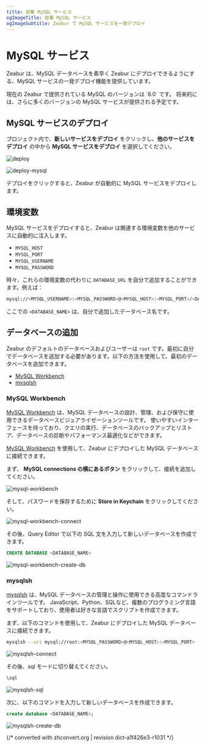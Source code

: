 ```yaml
---
title: 部署 MySQL サービス
ogImageTitle: 部署 MySQL サービス
ogImageSubtitle: Zeabur で MySQL サービスを一発デプロイ
---
```



# MySQL サービス

Zeabur は、MySQL データベースを素早く Zeabur にデプロイできるようにする、MySQL サービスの一発デプロイ機能を提供しています。

<Callout type="info" emoji="ℹ️">
  現在の Zeabur で提供されている MySQL のバージョンは `8.0` です。
  将来的には、さらに多くのバージョンの MySQL サービスが提供される予定です。
</Callout>

## MySQL サービスのデプロイ

プロジェクト内で、**新しいサービスをデプロイ** をクリックし、**他のサービスをデプロイ** の中から **MySQL サービスをデプロイ** を選択してください。

![deploy](/deploy/common/select-service.en-US.png)

![deploy-mysql](/databases/deploy-mysql.zh-TW.png)

デプロイをクリックすると、Zeabur が自動的に MySQL サービスをデプロイします。

## 環境変数

MySQL サービスをデプロイすると、Zeabur は関連する環境変数を他のサービスに自動的に注入します。

 - `MYSQL_HOST`
 - `MYSQL_PORT`
 - `MYSQL_USERNAME`
 - `MYSQL_PASSWORD`

時々、これらの環境変数の代わりに `DATABASE_URL` を自分で追加することができます。例えば：

```bash copy
mysql://<MYSQL_USERNAME>:<MYSQL_PASSWORD>@<MYSQL_HOST>:<MYSQL_PORT>/<DATABASE_NAME>
```

ここでの `<DATABASE_NAME>` は、自分で追加したデータベース名です。

## データベースの追加

Zeabur のデフォルトのデータベースおよびユーザーは `root` です。最初に自分でデータベースを追加する必要があります。以下の方法を使用して、最初のデータベースを追加できます。

 - [MySQL Workbench](#mysql-workbench)
 - [mysqlsh](#mysqlsh)

### MySQL Workbench

[MySQL Workbench](https://www.mysql.com/products/workbench/) は、MySQL データベースの設計、管理、および保守に使用できるデータベースビジュアライゼーションツールです。
使いやすいインターフェースを持っており、クエリの実行、データベースのバックアップとリストア、データベースの診断やパフォーマンス最適化などができます。

[MySQL Workbench](https://www.mysql.com/products/workbench/) を使用して、Zeabur にデプロイした MySQL データベースに接続できます。

まず、 **MySQL connections の横にあるボタン** をクリックして、接続を追加してください。

![mysql-workbench](/databases/mysql/mysql-workbench.png)

そして、パスワードを保存するために **Store in Keychain** をクリックしてください。

![mysql-workbench-connect](/databases/mysql/mysql-workbench-connect.png)


その後、Query Editor で以下の SQL 文を入力して新しいデータベースを作成できます。

```sql copy
CREATE DATABASE <DATABASE_NAME>
```

![mysql-workbench-create-db](/databases/mysql/mysql-workbench-create-db.png)

### mysqlsh

[mysqlsh](https://dev.mysql.com/doc/mysql-shell/8.0/en/) は、MySQL データベースの管理と操作に使用できる高度なコマンドラインツールです。
JavaScript、Python、SQLなど、複数のプログラミング言語をサポートしており、使用者は好きな言語でスクリプトを作成できます。

まず、以下のコマンドを使用して、Zeabur にデプロイした MySQL データベースに接続できます。

```bash copy
mysqlsh --uri mysql://root:<MYSQL_PASSWORD>@<MYSQL_HOST>:<MYSQL_PORT>
```

![mysqlsh-connect](/databases/mysql/mysqlsh-connect.png)

その後、sql モードに切り替えてください。

```bash copy
\sql
```

![mysqlsh-sql](/databases/mysql/mysqlsh-sql.png)

次に、以下のコマンドを入力して新しいデータベースを作成できます。

```sql copy
create database <DATABASE_NAME>;
```

![mysqlsh-create-db](/databases/mysql/mysqlsh-create-db.png)

{/* converted with zhconvert.org | revision dict-a1f426e3-r1031 */}
